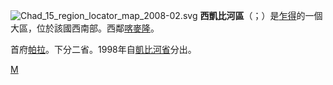 [[File:Chad_15_region_locator_map_2008-02.svg|right]]
'''西凱比河區'''（{{lang-ar|منطقة مايو كيبي الغربي}}；{{lang-fr|Région du Mayo-Kebbi Ouest}}）是[[乍得|乍得]]的一個大區，位於該國西南部。西鄰[[喀麥隆|喀麥隆]]。

首府[[帕拉_(乍得)|帕拉]]。下分二省。1998年自[[凱比河省|凱比河省]]分出。

{{查德行政區劃}}

[[Category:乍得行政區劃|M]]